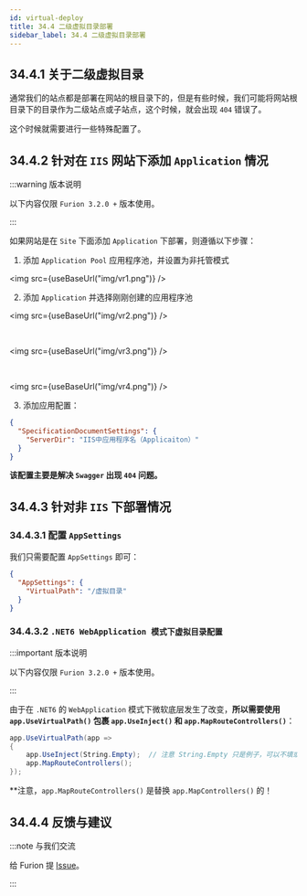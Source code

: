 ```yaml
---
id: virtual-deploy
title: 34.4 二级虚拟目录部署
sidebar_label: 34.4 二级虚拟目录部署
---
```



## 34.4.1 关于二级虚拟目录

通常我们的站点都是部署在网站的根目录下的，但是有些时候，我们可能将网站根目录下的目录作为二级站点或子站点，这个时候，就会出现 `404` 错误了。

这个时候就需要进行一些特殊配置了。

## 34.4.2 针对在 `IIS` 网站下添加 `Application` 情况

:::warning 版本说明

以下内容仅限 `Furion 3.2.0 +` 版本使用。

:::

如果网站是在 `Site` 下面添加 `Application` 下部署，则遵循以下步骤：

1. 添加 `Application Pool` 应用程序池，并设置为非托管模式

<img src={useBaseUrl("img/vr1.png")} />

2. 添加 `Application` 并选择刚刚创建的应用程序池

<img src={useBaseUrl("img/vr2.png")} />

<br />

<img src={useBaseUrl("img/vr3.png")} />

<br />

<img src={useBaseUrl("img/vr4.png")} />

3. 添加应用配置：

```json showLineNumbers  {2,3}
{
  "SpecificationDocumentSettings": {
    "ServerDir": "IIS中应用程序名（Applicaiton）"
  }
}
```

**该配置主要是解决 `Swagger` 出现 `404` 问题。**

## 34.4.3 针对非 `IIS` 下部署情况

### 34.4.3.1 配置 `AppSettings`

我们只需要配置 `AppSettings` 即可：

```json showLineNumbers  {2,3}
{
  "AppSettings": {
    "VirtualPath": "/虚拟目录"
  }
}
```

### 34.4.3.2 `.NET6 WebApplication 模式下虚拟目录配置`

:::important 版本说明

以下内容仅限 `Furion 3.2.0 +` 版本使用。

:::

由于在 `.NET6` 的 `WebApplication` 模式下微软底层发生了改变，**所以需要使用 `app.UseVirtualPath()` 包裹 `app.UseInject()` 和 `app.MapRouteControllers()`**：

```cs showLineNumbers  {1,4}
app.UseVirtualPath(app =>
{
    app.UseInject(String.Empty);  // 注意 String.Empty 只是例子，可以不填或填其他的，见一分钟入门
    app.MapRouteControllers();
});
```

\*\*注意，`app.MapRouteControllers()` 是替换 `app.MapControllers()` 的！

## 34.4.4 反馈与建议

:::note 与我们交流

给 Furion 提 [Issue](https://gitee.com/dotnetchina/Furion/issues/new?issue)。

:::
